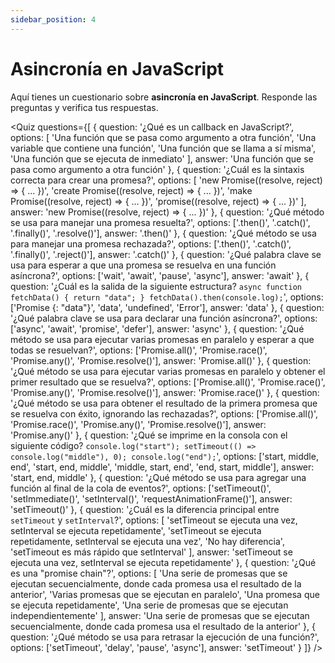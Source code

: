 ```yaml
---
sidebar_position: 4
---
```


# Asincronía en JavaScript

Aquí tienes un cuestionario sobre **asincronía en JavaScript**. Responde las preguntas y verifica tus respuestas.

<Quiz questions={[
  {
    question: '¿Qué es un callback en JavaScript?',
    options: [
      'Una función que se pasa como argumento a otra función',
      'Una variable que contiene una función',
      'Una función que se llama a sí misma',
      'Una función que se ejecuta de inmediato'
    ],
    answer: 'Una función que se pasa como argumento a otra función'
  },
  {
    question: '¿Cuál es la sintaxis correcta para crear una promesa?',
    options: [
      'new Promise((resolve, reject) => { ... })',
      'create Promise((resolve, reject) => { ... })',
      'make Promise((resolve, reject) => { ... })',
      'promise((resolve, reject) => { ... })'
    ],
    answer: 'new Promise((resolve, reject) => { ... })'
  },
  {
    question: '¿Qué método se usa para manejar una promesa resuelta?',
    options: ['.then()', '.catch()', '.finally()', '.resolve()'],
    answer: '.then()'
  },
  {
    question: '¿Qué método se usa para manejar una promesa rechazada?',
    options: ['.then()', '.catch()', '.finally()', '.reject()'],
    answer: '.catch()'
  },
  {
    question: '¿Qué palabra clave se usa para esperar a que una promesa se resuelva en una función asíncrona?',
    options: ['wait', 'await', 'pause', 'async'],
    answer: 'await'
  },
  {
    question: '¿Cuál es la salida de la siguiente estructura? `async function fetchData() { return "data"; } fetchData().then(console.log);`',
    options: ['Promise {<resolved>: "data"}', 'data', 'undefined', 'Error'],
    answer: 'data'
  },
  {
    question: '¿Qué palabra clave se usa para declarar una función asíncrona?',
    options: ['async', 'await', 'promise', 'defer'],
    answer: 'async'
  },
  {
    question: '¿Qué método se usa para ejecutar varias promesas en paralelo y esperar a que todas se resuelvan?',
    options: ['Promise.all()', 'Promise.race()', 'Promise.any()', 'Promise.resolve()'],
    answer: 'Promise.all()'
  },
  {
    question: '¿Qué método se usa para ejecutar varias promesas en paralelo y obtener el primer resultado que se resuelva?',
    options: ['Promise.all()', 'Promise.race()', 'Promise.any()', 'Promise.resolve()'],
    answer: 'Promise.race()'
  },
  {
    question: '¿Qué método se usa para obtener el resultado de la primera promesa que se resuelva con éxito, ignorando las rechazadas?',
    options: ['Promise.all()', 'Promise.race()', 'Promise.any()', 'Promise.resolve()'],
    answer: 'Promise.any()'
  },
  {
    question: '¿Qué se imprime en la consola con el siguiente código? `console.log("start"); setTimeout(() => console.log("middle"), 0); console.log("end");`',
    options: ['start, middle, end', 'start, end, middle', 'middle, start, end', 'end, start, middle'],
    answer: 'start, end, middle'
  },
  {
    question: '¿Qué método se usa para agregar una función al final de la cola de eventos?',
    options: ['setTimeout()', 'setImmediate()', 'setInterval()', 'requestAnimationFrame()'],
    answer: 'setTimeout()'
  },
  {
    question: '¿Cuál es la diferencia principal entre `setTimeout` y `setInterval`?',
    options: [
      'setTimeout se ejecuta una vez, setInterval se ejecuta repetidamente',
      'setTimeout se ejecuta repetidamente, setInterval se ejecuta una vez',
      'No hay diferencia',
      'setTimeout es más rápido que setInterval'
    ],
    answer: 'setTimeout se ejecuta una vez, setInterval se ejecuta repetidamente'
  },
  {
    question: '¿Qué es una "promise chain"?',
    options: [
      'Una serie de promesas que se ejecutan secuencialmente, donde cada promesa usa el resultado de la anterior',
      'Varias promesas que se ejecutan en paralelo',
      'Una promesa que se ejecuta repetidamente',
      'Una serie de promesas que se ejecutan independientemente'
    ],
    answer: 'Una serie de promesas que se ejecutan secuencialmente, donde cada promesa usa el resultado de la anterior'
  },
  {
    question: '¿Qué método se usa para retrasar la ejecución de una función?',
    options: ['setTimeout', 'delay', 'pause', 'async'],
    answer: 'setTimeout'
  }
]} />
